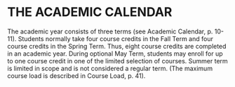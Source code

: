 # THE ACADEMIC CALENDAR
The academic year consists of three terms (see Academic Calendar, p. 10-11).  Students normally take four course credits in the Fall Term and four course credits in the Spring Term. Thus, eight course credits are completed in an academic year.  During optional May Term, students may enroll for up to one course credit in one of the limited selection of courses.  Summer term is limited in scope and is not considered a regular term. (The maximum course load is described in Course Load, p. 41).



